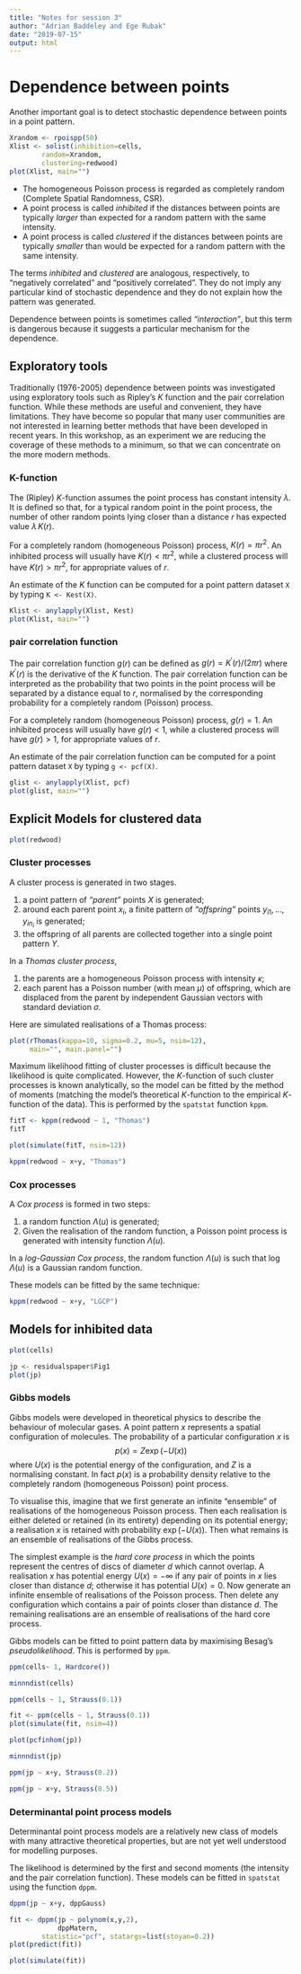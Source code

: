 ```yaml
---
title: "Notes for session 3"
author: "Adrian Baddeley and Ege Rubak"
date: "2019-07-15"
output: html
---
```


# Dependence between points

Another important goal is to detect stochastic dependence between
points in a point pattern.

```r
Xrandom <- rpoispp(50)
Xlist <- solist(inhibition=cells,
		random=Xrandom,
		clustering=redwood)
plot(Xlist, main="")		
```

* The homogeneous Poisson process is regarded as completely random
(Complete Spatial Randomness, CSR).
* A point process is called
_inhibited_ if the distances between points are typically _larger_ than
expected for a random pattern with the same intensity.
* A point process is called _clustered_
if the distances between points are typically _smaller_ than would be
expected for a random pattern with the same intensity.

The terms _inhibited_ and _clustered_ are analogous, respectively, to
"negatively correlated" and "positively correlated". They do not imply
any particular kind of stochastic dependence and they do not explain how
the pattern was generated. 

Dependence between points is sometimes called _"interaction"_, but this term
is dangerous because it suggests a particular mechanism for the
dependence. 

## Exploratory tools

Traditionally (1976-2005) dependence between points was investigated
using exploratory tools such as Ripley's $K$ function
and the pair correlation function. While these methods are useful
and convenient, they have limitations. They have become so popular that
many user communities are not interested in learning better methods
that have been developed in recent years.
In this workshop, as an experiment we are reducing the coverage of these
methods to a minimum, so that we can concentrate on the more modern methods.

### K-function

The (Ripley) $K$-function assumes the point process has
constant intensity $\lambda$. It is defined so that,
for a typical random point in the point process,
the number of other random points lying closer than a distance $r$
has expected value $\lambda \, K(r)$.

For a completely random (homogeneous
Poisson) process, $K(r) = \pi r^2$. An inhibited process will usually
have $K(r) < \pi r^2$, while a clustered process will have
$K(r) > \pi r^2$, for appropriate values of $r$.

An estimate of the $K$ function can be computed for a point pattern dataset
`X` by typing `K <- Kest(X)`.

```r
Klist <- anylapply(Xlist, Kest)
plot(Klist, main="")
```

### pair correlation function

The pair correlation function $g(r)$ can be defined as
$g(r) = K^\prime(r)/(2\pi r)$ where $K^\prime(r)$ is the derivative
of the $K$ function. The pair correlation function
can be interpreted as the probability that two points in the point process
will be separated by a distance equal to $r$, normalised by the corresponding
probability for a completely random (Poisson) process.

For a completely random (homogeneous
Poisson) process, $g(r) = 1$. An inhibited process will usually
have $g(r) < 1$, while a clustered process will have
$g(r) > 1$, for appropriate values of $r$.

An estimate of the pair correlation function
can be computed for a point pattern dataset
`X` by typing `g <- pcf(X)`.

```r
glist <- anylapply(Xlist, pcf)
plot(glist, main="")
```

## Explicit Models for clustered data

```r
plot(redwood)
```

### Cluster processes

A cluster process is generated in two stages.

1. a point pattern of _"parent"_ points $X$ is generated;
2. around each parent point $x_i$, a finite pattern of _"offspring"_
points $y_{i1}, \ldots, y_{in_i}$ is generated;
3. the offspring of all parents are collected together into a
single point pattern $Y$.

In a _Thomas cluster process_,

1. the parents are a homogeneous Poisson process with intensity $\kappa$;
2. each parent has a Poisson number (with mean $\mu$) of offspring,
which are displaced from the parent by independent Gaussian vectors
with standard deviation $\sigma$.

Here are simulated realisations of a Thomas process:

```r
plot(rThomas(kappa=10, sigma=0.2, mu=5, nsim=12),
     main="", main.panel="")
```

Maximum likelihood fitting of cluster processes is difficult because
the likelihood is quite complicated. However, 
the $K$-function of such cluster processes is known analytically,
so the model can be fitted by the method of moments (matching the
model's theoretical $K$-function to the empirical $K$-function of the
data). This is performed by the `spatstat` function `kppm`.

```r
fitT <- kppm(redwood ~ 1, "Thomas")
fitT
```

```r
plot(simulate(fitT, nsim=12))
```

```r
kppm(redwood ~ x+y, "Thomas")
```

### Cox processes

A _Cox process_ is formed in two steps:

1. a random function $\Lambda(u)$ is generated;
2. Given the realisation of the random function,
a Poisson point process is generated with intensity function $\Lambda(u)$.

In a _log-Gaussian Cox process_, the random function $\Lambda(u)$
is such that $\log \Lambda(u)$ is a Gaussian random function.

These models can be fitted by the same technique:

```r
kppm(redwood ~ x+y, "LGCP")
```

## Models for inhibited data

```r
plot(cells)
```

```r
jp <- residualspaper$Fig1
plot(jp)
```

### Gibbs models

Gibbs models were developed in theoretical physics to describe the
behaviour of molecular gases. A point pattern $x$ represents a
spatial configuration of molecules.
The probability of a particular configuration $x$ is
$$
    p(x) = Z \exp(- U(x))
$$
where $U(x)$ is the potential energy of the configuration,
and $Z$ is a normalising constant. In fact $p(x)$ is a probability density
relative to the completely random (homogeneous Poisson) point process.

To visualise this, imagine that we first generate an infinite "ensemble"
of realisations of the homogeneous Poisson process. Then each realisation
is either deleted or retained (in its entirety)
depending on its potential energy;
a realisation $x$ is retained with probability $\exp(-U(x))$.
Then what remains is an ensemble of realisations of the Gibbs process.

The simplest example is the _hard core process_ in which the points represent
the centres of discs of diameter $d$ which cannot overlap. A realisation $x$
has potential energy $U(x) = -\infty$ if any pair of points in $x$ lies closer
than distance $d$; otherwise it has potential $U(x) = 0$.
Now generate an infinite ensemble of realisations of the Poisson process.
Then delete any configuration which contains a pair of points
closer than distance $d$. The remaining realisations are an ensemble
of realisations of the hard core process.

Gibbs models can be fitted to point pattern data
by maximising Besag's _pseudolikelihood_. This is performed by `ppm`.

```r
ppm(cells~ 1, Hardcore())
```

```r
minnndist(cells)
```

```r
ppm(cells ~ 1, Strauss(0.1))
```

```r
fit <- ppm(cells ~ 1, Strauss(0.1))
plot(simulate(fit, nsim=4))
```


```r
plot(pcfinhom(jp))
```

```r
minnndist(jp)
```

```r
ppm(jp ~ x+y, Strauss(0.2))
```

```r
ppm(jp ~ x+y, Strauss(0.5))
```

### Determinantal point process models

Determinantal point process models are a relatively new class of models
with many attractive theoretical properties, but are not yet well understood
for modelling purposes.

The likelihood is determined by
the first and second moments (the intensity and the pair correlation function).
These models can be fitted in `spatstat` using the function `dppm`.

```r
dppm(jp ~ x+y, dppGauss)
```

```r
fit <- dppm(jp ~ polynom(x,y,2),
            dppMatern,
	    statistic="pcf", statargs=list(stoyan=0.2))
plot(predict(fit))	    
```

```r
plot(simulate(fit))
```
